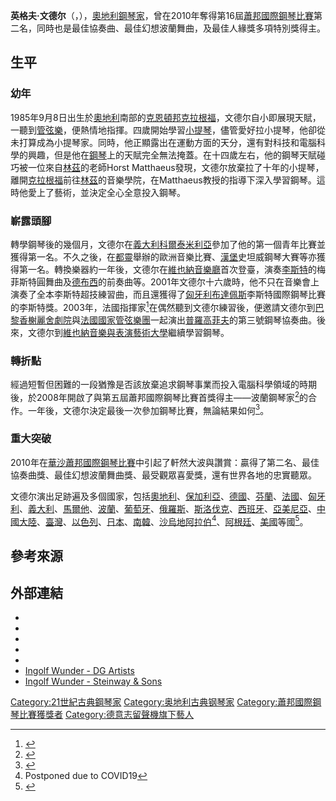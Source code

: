 {{NoteTA
|G1=Music
}}
{{Multiple issues|
{{Onesource|time=2021-02-13T09:15:06+00:00}}
{{Primarysources|time=2021-02-13T09:15:06+00:00}}
{{BLPsources|time=2021-02-13T09:15:06+00:00}}
{{Copy edit|time=2022-06-18T14:24:26+00:00}}
}}
{{infobox musical artist
| 圖片=File:JKRUK 20110707 INGOLF WUNDER BUSKO IMG 5863 1500.jpg
| 圖片簡介=2011年的英格夫·文德尔
| 演奏樂器 = 鋼琴
| 類型 = non_vocal_instrumentalist
| 出生日期 = {{birth date and age|1985|9|8}}
| 出生地點 = {{AUT}}[[克拉根福|克拉根福]]
| 國籍 = {{AUT}}
| 職業 = 古典鋼琴家
| Label = [[德意志留聲機|德意志留聲機]]
| 網站 = {{URL|www.ingolfwunder.com/}}
| 獎項 = [[蕭邦國際鋼琴比賽|蕭邦國際鋼琴比賽]]<br/>2010年第十六屆第二名
}}

'''英格夫·文德尔'''（{{lang-de|Ingolf Wunder}}，{{bd|1985年|9月8日|}}），[[奧地利|奧地利]][[鋼琴家|鋼琴家]]，曾在2010年奪得第16屆[[蕭邦國際鋼琴比賽|蕭邦國際鋼琴比賽]]第二名，同時也是最佳協奏曲、最佳幻想波蘭舞曲，及最佳人緣獎多項特別獎得主。

== 生平 ==
===幼年===
1985年9月8日出生於[[奧地利|奧地利]]南部的[[克恩頓邦|克恩頓邦]][[克拉根福|克拉根福]]，文德尔自小即展現天賦，一聽到[[管弦樂|管弦樂]]，便熱情地指揮。四歲開始學習[[小提琴|小提琴]]，儘管愛好拉小提琴，他卻從未打算成為小提琴家。同時，他正顯露出在運動方面的天分，還有對科技和電腦科學的興趣，但是他在[[鋼琴|鋼琴]]上的天賦完全無法掩蓋。在十四歲左右，他的鋼琴天賦碰巧被一位來自[[林茲|林茲]]的老師Horst Matthaeus發現，文德尔放棄拉了十年的小提琴，離開[[克拉根福|克拉根福]]前往[[林茲|林茲]]的音樂學院，在Matthaeus教授的指導下深入學習鋼琴。這時他愛上了藝術，並決定全心全意投入鋼琴。

===嶄露頭腳===
轉學鋼琴後的幾個月，文德尔在[[義大利|義大利]][[科爾泰米利亞|科爾泰米利亞]]參加了他的第一個青年比賽並獲得第一名。不久之後，在[[都靈|都靈]]舉辦的歐洲音樂比賽、[[漢堡|漢堡]]史坦威鋼琴大賽等亦獲得第一名。轉換樂器約一年後，文德尔在[[維也納音樂廳|維也納音樂廳]]首次登臺，演奏[[李斯特·費倫茨|李斯特]]的梅菲斯特圓舞曲及[[阿希爾-克勞德·德布西|德布西]]的前奏曲等。2001年文德尔十六歲時，他不只在音樂會上演奏了全本李斯特超技練習曲，而且還獲得了[[匈牙利|匈牙利]][[布達佩斯|布達佩斯]]李斯特國際鋼琴比賽的李斯特獎。2003年，法國指揮家{{Le|伊曼纽尔·克里文|Emmanuel Krivine}}<ref>{{cite web | url=https://en.wikipedia.org/wiki/Emmanuel_Krivine | title=法國指揮家 艾曼紐·克里萬(英文) | access-date=2021-02-15 | archive-date=2021-02-18 | archive-url=https://web.archive.org/web/20210218083137/https://en.wikipedia.org/wiki/Emmanuel_Krivine | dead-url=no }}</ref>在偶然聽到文德尔練習後，便邀請文德尔到[[巴黎|巴黎]][[香榭麗舍劇院|香榭麗舍劇院]]與[[法國國家管弦樂團|法國國家管弦樂團]]一起演出[[普羅高菲夫|普羅高菲夫]]的第三號鋼琴協奏曲。後來，文德尔到[[維也納音樂與表演藝術大學|維也納音樂與表演藝術大學]]繼續學習鋼琴。

===轉折點===
經過短暫但困難的一段猶豫是否該放棄追求鋼琴事業而投入電腦科學領域的時期後，於2008年開啟了與第五屆蕭邦國際鋼琴比賽首獎得主——波蘭鋼琴家{{Le|亚当·哈拉谢维奇|Adam Harasiewicz|哈拉谢维奇}}<ref>{{cite web | url=https://en.wikipedia.org/wiki/Adam_Harasiewicz | title=波蘭鋼琴家 亞當·哈拉塞維契(英文) | access-date=2021-02-13 | archive-date=2021-03-16 | archive-url=https://web.archive.org/web/20210316151514/https://en.wikipedia.org/wiki/Adam_Harasiewicz | dead-url=no }}</ref>的合作。一年後，文德尔決定最後一次參加鋼琴比賽，無論結果如何<ref>{{cite web | url=http://ingolfwunder.com/biography/ | title=Biography | access-date=2021-02-13 | archive-date=2021-01-26 | archive-url=https://web.archive.org/web/20210126121144/http://ingolfwunder.com/biography/ | dead-url=no }}</ref>。

===重大突破===
2010年在[[華沙|華沙]][[蕭邦國際鋼琴比賽|蕭邦國際鋼琴比賽]]中引起了軒然大波與讚賞：贏得了第二名、最佳協奏曲獎、最佳幻想波蘭舞曲獎、最受觀眾喜愛獎，還有世界各地的忠實聽眾。

文德尔演出足跡遍及多個國家，包括[[奧地利|奧地利]]、[[保加利亞|保加利亞]]、[[德國|德國]]、[[芬蘭|芬蘭]]、[[法國|法國]]、[[匈牙利|匈牙利]]、[[義大利|義大利]]、[[馬爾他|馬爾他]]、[[波蘭|波蘭]]、[[葡萄牙|葡萄牙]]、[[俄羅斯|俄羅斯]]、[[斯洛伐克|斯洛伐克]]、[[西班牙|西班牙]]、[[亞美尼亞|亞美尼亞]]、[[中華人民共和國|中國大陸]]、[[中華民國|臺灣]]、[[以色列|以色列]]、[[日本|日本]]、[[南韓|南韓]]、[[沙烏地阿拉伯|沙烏地阿拉伯]]<ref>Postponed due to COVID19</ref>、[[阿根廷|阿根廷]]、[[美國|美國]]等國<ref>{{cite web | url=http://ingolfwunder.com/concerts/ | title=Live concerts & Public appearances | access-date=2021-02-13 | archive-date=2021-01-26 | archive-url=https://web.archive.org/web/20210126120320/http://ingolfwunder.com/concerts/ | dead-url=no }}</ref>。

==參考來源==
{{Reflist}}

==外部連結==
* {{Official website|http://ingolfwunder.com/}}
* {{Facebook|ingolfwunder}}
* {{Twitter|ingolfwunder}}
* {{Instagram|ingolf_wunder}}
* {{YouTube|u=IWvideos}}
* [https://www.deutschegrammophon.com/en/artists/ingolf-wunder Ingolf Wunder - DG Artists] {{Wayback|url=https://www.deutschegrammophon.com/en/artists/ingolf-wunder |date=20210228155452 }}
* [https://www.steinway.com/artists/ingolf-wunder Ingolf Wunder - Steinway & Sons] {{Wayback|url=https://www.steinway.com/artists/ingolf-wunder |date=20210923213252 }}

{{Authority control}}

{{DEFAULTSORT:Wunder, Ingolf}}
[[Category:21世紀古典鋼琴家|Category:21世紀古典鋼琴家]]
[[Category:奥地利古典钢琴家|Category:奥地利古典钢琴家]]
[[Category:蕭邦國際鋼琴比賽獲獎者|Category:蕭邦國際鋼琴比賽獲獎者]]
[[Category:德意志留聲機旗下藝人|Category:德意志留聲機旗下藝人]]